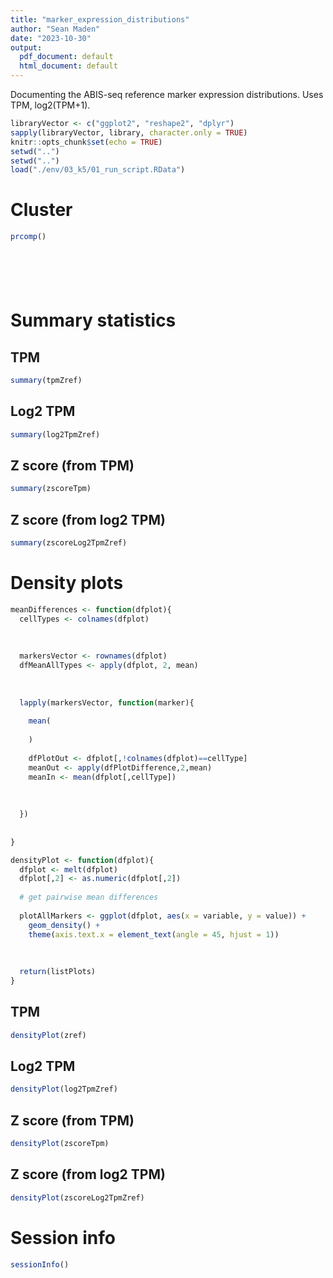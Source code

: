 ```yaml
---
title: "marker_expression_distributions"
author: "Sean Maden"
date: "2023-10-30"
output:
  pdf_document: default
  html_document: default
---
```


Documenting the ABIS-seq reference marker expression distributions. Uses TPM, 
log2(TPM+1).

```r
libraryVector <- c("ggplot2", "reshape2", "dplyr")
sapply(libraryVector, library, character.only = TRUE)
knitr::opts_chunk$set(echo = TRUE)
setwd("..")
setwd("..")
load("./env/03_k5/01_run_script.RData")
```

# Cluster

```r

prcomp()







```

# Summary statistics

## TPM

```r
summary(tpmZref)
```

## Log2 TPM

```r
summary(log2TpmZref)
```

## Z score (from TPM)

```r
summary(zscoreTpm)
```

## Z score (from log2 TPM)

```r
summary(zscoreLog2TpmZref)
```

# Density plots

```r
meanDifferences <- function(dfplot){
  cellTypes <- colnames(dfplot)
  
  
  
  markersVector <- rownames(dfplot)
  dfMeanAllTypes <- apply(dfplot, 2, mean)
  
  
  
  lapply(markersVector, function(marker){
    
    mean(
      
    )
    
    dfPlotOut <- dfplot[,!colnames(dfplot)==cellType]
    meanOut <- apply(dfPlotDifference,2,mean)
    meanIn <- mean(dfplot[,cellType])
    
    
    
  })
  
  
}

densityPlot <- function(dfplot){
  dfplot <- melt(dfplot)
  dfplot[,2] <- as.numeric(dfplot[,2])
  
  # get pairwise mean differences
  
  plotAllMarkers <- ggplot(dfplot, aes(x = variable, y = value)) + 
    geom_density() +
    theme(axis.text.x = element_text(angle = 45, hjust = 1))
  
  
  
  return(listPlots)
}
```

## TPM

```r
densityPlot(zref)
```

## Log2 TPM

```r
densityPlot(log2TpmZref)
```

## Z score (from TPM)

```r
densityPlot(zscoreTpm)
```

## Z score (from log2 TPM)

```r
densityPlot(zscoreLog2TpmZref)
```

# Session info

```r
sessionInfo()
```